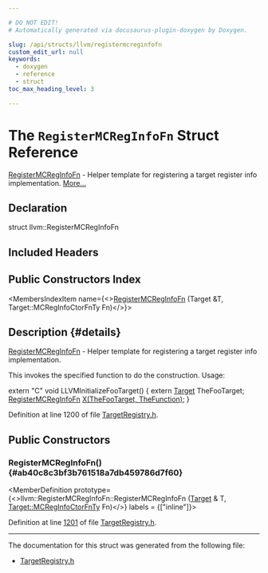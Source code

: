 ```yaml
---

# DO NOT EDIT!
# Automatically generated via docusaurus-plugin-doxygen by Doxygen.

slug: /api/structs/llvm/registermcreginfofn
custom_edit_url: null
keywords:
  - doxygen
  - reference
  - struct
toc_max_heading_level: 3

---
```





# The `RegisterMCRegInfoFn` Struct Reference

<DoxygenPage pluginConfig={pluginConfig}>

<a href="/docs/api/structs/llvm/registermcreginfofn">RegisterMCRegInfoFn</a> - Helper template for registering a target register info implementation. <a href="#details">More...</a>

## Declaration

<CodeBlock>struct llvm::RegisterMCRegInfoFn</CodeBlock>

## Included Headers

<IncludesList>
<IncludesListItem
  filePath="llvm/MC/TargetRegistry.h"
  permalink="/docs/api/files/include/include/llvm/include/llvm/mc/targetregistry-h"
  isLocal="true" />
</IncludesList>

## Public Constructors Index

<MembersIndex>

<MembersIndexItem
  name={<><a href="#ab40c8c3bf3b761518a7db459786d7f60">RegisterMCRegInfoFn</a> (Target &amp;T, Target::MCRegInfoCtorFnTy Fn)</>}>
</MembersIndexItem>

</MembersIndex>

## Description {#details}

<a href="/docs/api/structs/llvm/registermcreginfofn">RegisterMCRegInfoFn</a> - Helper template for registering a target register info implementation.

This invokes the specified function to do the construction. Usage:

extern &quot;C&quot; void LLVMInitializeFooTarget() &#123; extern <a href="/docs/api/classes/llvm/target">Target</a> TheFooTarget; <a href="/docs/api/structs/llvm/registermcreginfofn">RegisterMCRegInfoFn</a> <a href="/docs/api/files/lib/lib/tablegen/tablegenbackendskeleton-cpp/#ab60f28d7a141ac46ccc200176a1bca8b">X(TheFooTarget, TheFunction)</a>; &#125;

Definition at line 1200 of file <a href="/docs/api/files/include/include/llvm/include/llvm/mc/targetregistry-h">TargetRegistry.h</a>.

<SectionDefinition>

## Public Constructors

### RegisterMCRegInfoFn() {#ab40c8c3bf3b761518a7db459786d7f60}

<MemberDefinition
  prototype={<>llvm::RegisterMCRegInfoFn::RegisterMCRegInfoFn (<a href="/docs/api/classes/llvm/target">Target</a> &amp; T, <a href="/docs/api/classes/llvm/target/#a75a0ab6413b8ed39da567eeb7810f9f1">Target::MCRegInfoCtorFnTy</a> Fn)</>}
  labels = {["inline"]}>

Definition at line <a href="/docs/api/files/include/include/llvm/include/llvm/mc/targetregistry-h/#l01201">1201</a> of file <a href="/docs/api/files/include/include/llvm/include/llvm/mc/targetregistry-h">TargetRegistry.h</a>.
</MemberDefinition>

</SectionDefinition>

<hr/>

The documentation for this struct was generated from the following file:

<ul>
<li><a href="/docs/api/files/include/include/llvm/include/llvm/mc/targetregistry-h">TargetRegistry.h</a></li>
</ul>

</DoxygenPage>
